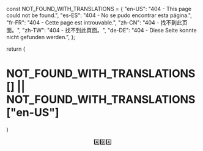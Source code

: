 
const NOT_FOUND_WITH_TRANSLATIONS = {
    "en-US": "404 - This page could not be found.",
    "es-ES": "404 - No se pudo encontrar esta página.",
    "fr-FR": "404 - Cette page est introuvable.",
    "zh-CN": "404 - 找不到此页面。",
    "zh-TW": "404 - 找不到此頁面。",
    "de-DE": "404 - Diese Seite konnte nicht gefunden werden.",
};


return (
  <h1>NOT_FOUND_WITH_TRANSLATIONS[] || NOT_FOUND_WITH_TRANSLATIONS["en-US"]</h1>
)

<p align="center">4️⃣0️⃣4️⃣</p>

<NotFoundPage />
